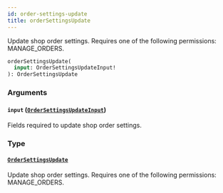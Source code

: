 ```yaml
---
id: order-settings-update
title: orderSettingsUpdate
---
```


Update shop order settings. Requires one of the following permissions: MANAGE_ORDERS.

```graphql
orderSettingsUpdate(
  input: OrderSettingsUpdateInput!
): OrderSettingsUpdate
```

### Arguments

#### `input` ([`OrderSettingsUpdateInput`](../../../developer/api-reference/inputs/order-settings-update-input))

Fields required to update shop order settings.

### Type

#### [`OrderSettingsUpdate`](../../../developer/api-reference/objects/order-settings-update)

Update shop order settings. Requires one of the following permissions: MANAGE_ORDERS.
